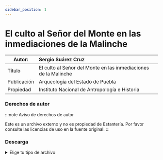 ```yaml
---
sidebar_position: 1
---
```

# El culto al Señor del Monte en las inmediaciones de la Malinche

|Autor:| Sergio Suárez Cruz |
|--|:--|
|Título|El culto al Señor del Monte en las inmediaciones de la Malinche|
|Publicación|Arqueología del Estado de Puebla|
|Propiedad|Instituto Nacional de Antropología e Historia|

### Derechos de autor
    
:::note Aviso de derechos de autor

Este es un archivo externo y no es propiedad de Estantería. Por favor consulte las licencias de uso en la fuente original.
:::

### Descarga
<details>
  <summary>Elige tu tipo de archivo</summary>
    <div>
        <a href="url"> 📥 El culto al Señor del Monte en las inmediaciones de la Malinche (PDF)</a>
        </div>      
</details>

